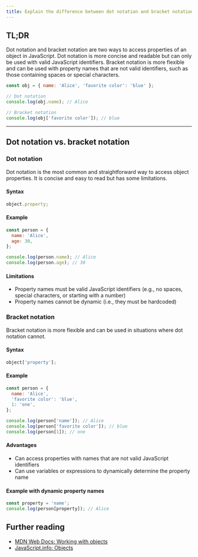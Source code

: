 ```yaml
---
title: Explain the difference between dot notation and bracket notation for accessing object properties
---
```


## TL;DR

Dot notation and bracket notation are two ways to access properties of an object in JavaScript. Dot notation is more concise and readable but can only be used with valid JavaScript identifiers. Bracket notation is more flexible and can be used with property names that are not valid identifiers, such as those containing spaces or special characters.

```js
const obj = { name: 'Alice', 'favorite color': 'blue' };

// Dot notation
console.log(obj.name); // Alice

// Bracket notation
console.log(obj['favorite color']); // blue
```

---

## Dot notation vs. bracket notation

### Dot notation

Dot notation is the most common and straightforward way to access object properties. It is concise and easy to read but has some limitations.

#### Syntax

```js
object.property;
```

#### Example

```js
const person = {
  name: 'Alice',
  age: 30,
};

console.log(person.name); // Alice
console.log(person.age); // 30
```

#### Limitations

- Property names must be valid JavaScript identifiers (e.g., no spaces, special characters, or starting with a number)
- Property names cannot be dynamic (i.e., they must be hardcoded)

### Bracket notation

Bracket notation is more flexible and can be used in situations where dot notation cannot.

#### Syntax

```js
object['property'];
```

#### Example

```js
const person = {
  name: 'Alice',
  'favorite color': 'blue',
  1: 'one',
};

console.log(person['name']); // Alice
console.log(person['favorite color']); // blue
console.log(person[1]); // one
```

#### Advantages

- Can access properties with names that are not valid JavaScript identifiers
- Can use variables or expressions to dynamically determine the property name

#### Example with dynamic property names

```js
const property = 'name';
console.log(person[property]); // Alice
```

## Further reading

- [MDN Web Docs: Working with objects](https://developer.mozilla.org/en-US/docs/Web/JavaScript/Guide/Working_with_Objects)
- [JavaScript.info: Objects](https://javascript.info/object)

